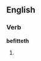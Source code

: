 ==English==

===Verb===
'''befitteth'''

# {{third-person singular of|befit}}
{{count page|[[Wiktionary:Page count]]}}